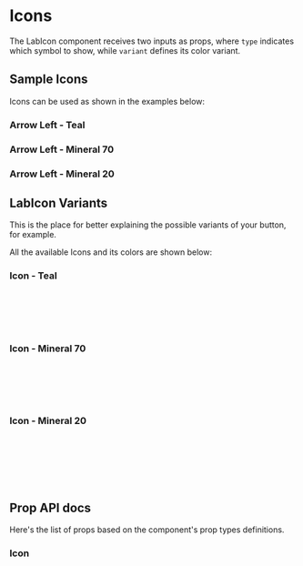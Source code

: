 

<Meta title="Components | Icons" component={LabIcon} />

# Icons

The LabIcon component receives two inputs as props, where `type` indicates which symbol to show, while `variant` defines its color variant.


## Sample Icons
Icons can be used as shown in the examples below:

### Arrow Left - Teal

<Preview>
  <Story name="Sample Icon - Teal">
    <Icon type='arrow-left' color="teal" />
  </Story>
</Preview>

### Arrow Left - Mineral 70

<Preview>
  <Story name="Sample Icon - Mineral 70">
    <Icon type='arrow-left' color="mineral70" />
  </Story>
</Preview>

### Arrow Left - Mineral 20

<Preview>
  <Story name="Sample Icon - Mineral 20">
    <Icon type='arrow-left' color="mineral20" />
  </Story>
</Preview>

## LabIcon Variants

This is the place for better explaining the possible variants of your button, for example.


All the available Icons and its colors are shown below:


### Icon - Teal
<Preview>
  <Story name="Icon Teal">
    <Fragment>
      <Icon type='arrow-left' color="teal"/>
      <Icon type='dropdown-closed' color="teal"/>
      <Icon type='remove' color="teal"/>
      <Icon type='eye-opened' color="teal"/>
      <Icon type='logout' color="teal"/>
      <Icon type='edit' color="teal"/>
      <br />
      <Icon type='arrow-right' color="teal"/>
      <Icon type='dropdown-open' color="teal"/>
      <Icon type='plus' color="teal"/>
      <Icon type='eye-closed' color="teal"/>
      <Icon type='track' color="teal"/>
      <Icon type='key' color="teal"/>
      <br />
      <Icon type='arrow-top' color="teal"/>
      <Icon type='collapse-closed' color="teal"/>
      <Icon type='minus' color="teal"/>
      <Icon type='lupe' color="teal"/>
      <Icon type='calendar' color="teal"/>
      <Icon type='upload' color="teal"/>
      <br />
      <Icon type='arrow-down' color="teal"/>
      <Icon type='collapse-open' color="teal"/>
      <Icon type='check' color="teal"/>
      <Icon type='trash' color="teal"/>
      <Icon type='coin' color="teal"/>
      <Icon type='reload' color="teal"/>
      <br />
      <Icon type='sort' color="teal" />
    </Fragment>
  </Story>
</Preview>

### Icon - Mineral 70
<Preview>
  <Story name="Icon Mineral 70">
    <Fragment>
      <Icon type='arrow-left' color="mineral70"/>
      <Icon type='dropdown-closed' color="mineral70"/>
      <Icon type='remove' color="mineral70"/>
      <Icon type='eye-opened' color="mineral70"/>
      <Icon type='logout' color="mineral70"/>
      <Icon type='edit' color="mineral70"/>
      <br />
      <Icon type='arrow-right' color="mineral70"/>
      <Icon type='dropdown-open' color="mineral70"/>
      <Icon type='plus' color="mineral70"/>
      <Icon type='eye-closed' color="mineral70"/>
      <Icon type='track' color="mineral70"/>
      <Icon type='key' color="mineral70"/>
      <br />
      <Icon type='arrow-top' color="mineral70"/>
      <Icon type='collapse-closed' color="mineral70"/>
      <Icon type='minus' color="mineral70"/>
      <Icon type='lupe' color="mineral70"/>
      <Icon type='calendar' color="mineral70"/>
      <Icon type='upload' color="mineral70"/>
      <br />
      <Icon type='arrow-down' color="mineral70"/>
      <Icon type='collapse-open' color="mineral70"/>
      <Icon type='check' color="mineral70"/>
      <Icon type='trash' color="mineral70"/>
      <Icon type='coin' color="mineral70"/>
      <Icon type='reload' color="mineral70"/>
      <br />
      <Icon type='sort' color="mineral70" />
    </Fragment>
  </Story>
</Preview>

### Icon - Mineral 20
<Preview>
  <Story name="Icon Mineral 20">
    <Fragment>
      <Icon type='arrow-left' color="mineral20"/>
      <Icon type='dropdown-closed' color="mineral20"/>
      <Icon type='remove' color="mineral20"/>
      <Icon type='eye-opened' color="mineral20"/>
      <Icon type='logout' color="mineral20"/>
      <Icon type='edit' color="mineral20"/>
      <br />
      <Icon type='arrow-right' color="mineral20"/>
      <Icon type='dropdown-open' color="mineral20"/>
      <Icon type='plus' color="mineral20"/>
      <Icon type='eye-closed' color="mineral20"/>
      <Icon type='track' color="mineral20"/>
      <Icon type='key' color="mineral20"/>
      <br />
      <Icon type='arrow-top' color="mineral20"/>
      <Icon type='collapse-closed' color="mineral20"/>
      <Icon type='minus' color="mineral20"/>
      <Icon type='lupe' color="mineral20"/>
      <Icon type='calendar' color="mineral20"/>
      <Icon type='upload' color="mineral20"/>
      <br />
      <Icon type='arrow-down' color="mineral20"/>
      <Icon type='collapse-open' color="mineral20"/>
      <Icon type='check' color="mineral20"/>
      <Icon type='trash' color="mineral20"/>
      <Icon type='coin' color="mineral20"/>
      <Icon type='reload' color="mineral20"/>
      <br />
      <Icon type='sort' color="mineral20" />
    </Fragment>
  </Story>
</Preview>
      <br />
    </Fragment>
  </Story>
</Preview>

## Prop API docs

Here's the list of props based on the component's prop types definitions.
### Icon
<Props of={Icon} />

